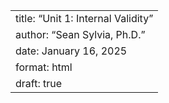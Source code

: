 ---
title: "Unit 1: Internal Validity"
author: "Sean Sylvia, Ph.D."
date: January 16, 2025
format: html
draft: true
---
